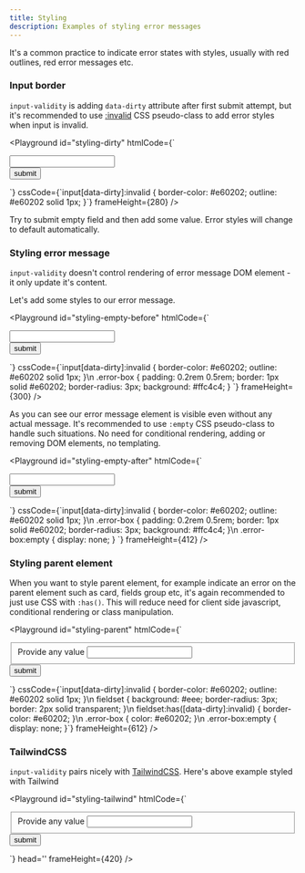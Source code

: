 ```yaml
---
title: Styling
description: Examples of styling error messages
---
```



It's a common practice to indicate error states with styles, usually with red outlines, red error messages etc.

### Input border

`input-validity` is adding `data-dirty` attribute after first submit attempt, but it's recommended to use [:invalid](https://developer.mozilla.org/en-US/docs/Web/CSS/:invalid) CSS pseudo-class to add error styles when input is invalid.

<Playground
  id="styling-dirty"
  htmlCode={`
<form action="/submit">
  <input
    type="text"
    required
    validation-message="#error"
  />
  <div id="error" class="error-box"></div>
  <button>submit</button>
</form>
  `}
  cssCode={`input[data-dirty]:invalid {
  border-color: #e60202;
  outline: #e60202 solid 1px;
}`}
  frameHeight={280}
/>

Try to submit empty field and then add some value. Error styles will change to default automatically.

### Styling error message

`input-validity` doesn't control rendering of error message DOM element - it only update it's content.

Let's add some styles to our error message.

<Playground
  id="styling-empty-before"
  htmlCode={`
<form action="/submit">
  <input
    type="text"
    required
    validation-message="#error"
  />
  <div id="error" class="error-box"></div>
  <button>submit</button>
</form>
  `}
  cssCode={`input[data-dirty]:invalid {
  border-color: #e60202;
  outline: #e60202 solid 1px;
}\n
.error-box {
  padding: 0.2rem 0.5rem;
  border: 1px solid #e60202;
  border-radius: 3px;
  background: #ffc4c4;
}
`}
  frameHeight={300}
/>

As you can see our error message element is visible even without any actual message. It's recommended to use `:empty` CSS pseudo-class to handle such situations. No need for conditional rendering, adding or removing DOM elements, no templating.

<Playground
  id="styling-empty-after"
  htmlCode={`
<form action="/submit">
  <input
    type="text"
    required
    validation-message="#error"
  />
  <div id="error" class="error-box"></div>
  <button>submit</button>
</form>
  `}
  cssCode={`input[data-dirty]:invalid {
  border-color: #e60202;
  outline: #e60202 solid 1px;
}\n
.error-box {
  padding: 0.2rem 0.5rem;
  border: 1px solid #e60202;
  border-radius: 3px;
  background: #ffc4c4;
}\n
.error-box:empty {
  display: none;
}
`}
  frameHeight={412}
/>

### Styling parent element

When you want to style parent element, for example indicate an error on the parent element such as card, fields group etc, it's again recommended to just use CSS with `:has()`. This will reduce need for client side javascript, conditional rendering or class manipulation.

<Playground
  id="styling-parent"
  htmlCode={`
<form action="/submit">
  <fieldset>
    <label>Provide any value</label>
    <input
      type="text"
      required
      validation-message="#error"
    />
    <div id="error" class="error-box"></div>
  </fieldset>
  <button>submit</button>
</form>
  `}
  cssCode={`input[data-dirty]:invalid {
  border-color: #e60202;
  outline: #e60202 solid 1px;
}\n
fieldset {
  background: #eee;
  border-radius: 3px;
  border: 2px solid transparent;
}\n
fieldset:has([data-dirty]:invalid) {
  border-color: #e60202;
}\n
.error-box {
  color: #e60202;
}\n
.error-box:empty {
  display: none;
}`}
  frameHeight={612}
/>

### TailwindCSS

`input-validity` pairs nicely with [TailwindCSS](https://tailwindcss.com/). Here's above example styled with Tailwind

<Playground
  id="styling-tailwind"
  htmlCode={`
<form action="/submit" class="m-2">
  <fieldset class="p-4 bg-gray-100 mb-2 rounded border-2 border-transparent [&:has([data-dirty]:invalid)]:border-red-600">
    <label>Provide any value</label>
    <input
      type="text"
      required
      validation-message="#error"
      class="mb-2 border-2 border-gray-200 data-[dirty]:invalid:border-red-600 data-[dirty]:invalid:focus:outline-red-600"
    />
    <div id="error" class="empty:hidden text-red-600"></div>
  </fieldset>
  <button class="bg-blue-600 text-white py-1 px-2 rounded">
    submit
  </button>
</form>
  `}
  head='<script src="https://cdn.tailwindcss.com"></script>'
  frameHeight={420}
/>
